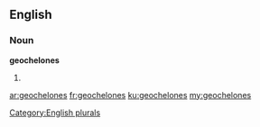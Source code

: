 ==English==

===Noun===
'''geochelones'''

# {{plural of|[[geochelone]]}}

[[Category:English plurals]]

[[ar:geochelones]]
[[fr:geochelones]]
[[ku:geochelones]]
[[my:geochelones]]